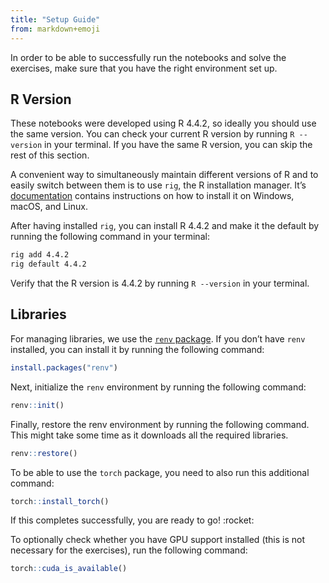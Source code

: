 ```yaml
---
title: "Setup Guide"
from: markdown+emoji
---
```


In order to be able to successfully run the notebooks and solve the exercises, make sure that you have the right environment set up.

## R Version

These notebooks were developed using R 4.4.2, so ideally you should use the same version.
You can check your current R version by running `R --version` in your terminal.
If you have the same R version, you can skip the rest of this section.

A convenient way to simultaneously maintain different versions of R and to easily switch between them is to use `rig`, the R installation manager.
It's [documentation](https://github.com/r-lib/rig?tab=readme-ov-file#id-installation) contains instructions on how to install it on Windows, macOS, and Linux.

After having installed `rig`, you can install R 4.4.2 and make it the default by running the following command in your terminal:

```bash
rig add 4.4.2
rig default 4.4.2
```

Verify that the R version is 4.4.2 by running `R --version` in your terminal.

## Libraries

For managing libraries, we use the [`renv` package](https://rstudio.github.io/renv/articles/renv.html).
If you don't have `renv` installed, you can install it by running the following command:

```r
install.packages("renv")
```

Next, initialize the `renv` environment by running the following command:

```r
renv::init()
```

Finally, restore the renv environment by running the following command.
This might take some time as it downloads all the required libraries.

```r
renv::restore()
```

To be able to use the `torch` package, you need to also run this additional command:

```r
torch::install_torch()
```

If this completes successfully, you are ready to go! :rocket:

To optionally check whether you have GPU support installed (this is not necessary for the exercises), run the following command:

```r
torch::cuda_is_available()
```
